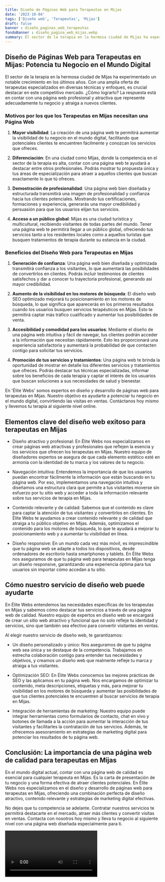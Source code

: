 ```yaml
---
title: Diseño de Páginas Web para Terapeutas en Mijas
date: '2023-10-04'
tags: ['Diseño web', 'Terapeutas', 'Mijas']
draft: false
banner : diseño_paginas_web_terapeutas
fondoBanner : diseño_pagina_web_mijas.webp
summary: El sector de la terapia en la hermosa ciudad de Mijas ha experimentado un notable crecimiento en los últimos años. Con una amplia oferta de terapeutas especializados en diversas técnicas y enfoques, es crucial destacar en este competitivo mercado. ¿Cómo lograrlo? La respuesta está en contar con una página web profesional y atractiva que represente adecuadamente tu negocio y atraiga a nuevos clientes.
---
```


## **Diseño de Páginas Web para Terapeutas en Mijas: Potencia tu Negocio en el Mundo Digital**

El sector de la terapia en la hermosa ciudad de Mijas ha experimentado un notable crecimiento en los últimos años. Con una amplia oferta de terapeutas especializados en diversas técnicas y enfoques, es crucial destacar en este competitivo mercado. ¿Cómo lograrlo? La respuesta está en contar con una página web profesional y atractiva que represente adecuadamente tu negocio y atraiga a nuevos clientes.

### **Motivos por los que los Terapeutas en Mijas necesitan una Página Web**

1. **Mayor visibilidad**: La creación de una página web te permitirá aumentar la visibilidad de tu negocio en el mundo digital, facilitando que potenciales clientes te encuentren fácilmente y conozcan los servicios que ofreces.

2. **Diferenciación**: En una ciudad como Mijas, donde la competencia en el sector de la terapia es alta, contar con una página web te ayudará a destacar entre otros profesionales. Podrás mostrar tu propuesta única y tus áreas de especialización para atraer a aquellos clientes que buscan exactamente lo que tú ofreces.

3. **Demostración de profesionalidad**: Una página web bien diseñada y estructurada transmitirá una imagen de profesionalidad y confianza hacia tus clientes potenciales. Mostrando tus certificaciones, formaciones y experiencia, generarás una mayor credibilidad y persuasión para que los usuarios elijan tus servicios.

4. **Acceso a un público global**: Mijas es una ciudad turística y multicultural, recibiendo visitantes de todas partes del mundo. Tener una página web te permitirá llegar a un público global, ofreciendo tus servicios tanto a los residentes locales como a aquellos turistas que busquen tratamientos de terapia durante su estancia en la ciudad.

### **Beneficios del Diseño Web para Terapeutas en Mijas**

1. **Generación de confianza**: Una página web bien diseñada y optimizada transmitirá confianza a los visitantes, lo que aumentará las posibilidades de convertirlos en clientes. Podrás incluir testimonios de clientes satisfechos y dar a conocer tu trayectoria profesional, generando así mayor credibilidad.

2. **Aumento de la visibilidad en los motores de búsqueda**: El diseño web SEO optimizado mejorará tu posicionamiento en los motores de búsqueda, lo que significa que aparecerás en los primeros resultados cuando los usuarios busquen servicios terapéuticos en Mijas. Esto te permitirá captar más tráfico cualificado y aumentar tus posibilidades de venta.

3. **Accesibilidad y comodidad para los usuarios**: Mediante el diseño de una página web intuitiva y fácil de navegar, tus clientes podrán acceder a la información que necesitan rápidamente. Esto les proporcionará una experiencia satisfactoria y aumentará la probabilidad de que contacten contigo para solicitar tus servicios.

4. **Promoción de tus servicios y tratamientos**: Una página web te brinda la oportunidad de mostrar en detalle los diferentes servicios y tratamientos que ofreces. Podrás destacar tus técnicas especializadas, informar sobre los beneficios de cada terapia y captar el interés de los usuarios que buscan soluciones a sus necesidades de salud y bienestar.

En 'Élite Webs' somos expertos en diseño y desarrollo de páginas web para terapeutas en Mijas. Nuestro objetivo es ayudarte a potenciar tu negocio en el mundo digital, convirtiendo las visitas en ventas. Contáctanos hoy mismo y llevemos tu terapia al siguiente nivel online.

<GifSeo />

<Cta />

## Elementos clave del diseño web exitoso para terapeutas en Mijas

- Diseño atractivo y profesional: En Élite Webs nos especializamos en crear páginas web atractivas y profesionales que reflejen la esencia y los servicios que ofrecen los terapeutas en Mijas. Nuestro equipo de diseñadores expertos se asegura de que cada elemento estético esté en armonía con la identidad de tu marca y los valores de tu negocio.

- Navegación intuitiva: Entendemos la importancia de que los usuarios puedan encontrar fácilmente la información que están buscando en tu página web. Por eso, implementamos una navegación intuitiva y diseñamos una estructura clara que permite a tus visitantes moverse sin esfuerzo por tu sitio web y acceder a toda la información relevante sobre tus servicios de terapia en Mijas.

- Contenido relevante y de calidad: Sabemos que el contenido es clave para captar la atención de tus visitantes y convertirlos en clientes. En Élite Webs te ayudamos a crear contenido relevante y de calidad que atraiga a tu público objetivo en Mijas. Además, optimizamos el contenido para los motores de búsqueda, lo que te ayudará a mejorar tu posicionamiento web y a aumentar tu visibilidad en línea.

- Diseño responsive: En un mundo cada vez más móvil, es imprescindible que tu página web se adapte a todos los dispositivos, desde ordenadores de escritorio hasta smartphones y tablets. En Élite Webs nos aseguramos de que tu página web para terapeutas en Mijas tenga un diseño responsive, garantizando una experiencia óptima para tus usuarios sin importar cómo accedan a tu sitio.

## Cómo nuestro servicio de diseño web puede ayudarte

En Élite Webs entendemos las necesidades específicas de los terapeutas en Mijas y sabemos cómo destacar tus servicios a través de una página web de calidad. Nuestro equipo de expertos en diseño web se encargará de crear un sitio web atractivo y funcional que no solo refleje tu identidad y servicios, sino que también sea efectivo para convertir visitantes en ventas.

Al elegir nuestro servicio de diseño web, te garantizamos:

- Un diseño personalizado y único: Nos aseguramos de que tu página web sea única y se destaque de la competencia. Trabajamos en estrecha colaboración contigo para entender tus necesidades y objetivos, y creamos un diseño web que realmente refleje tu marca y atraiga a tus visitantes.

- Optimización SEO: En Élite Webs conocemos las mejores prácticas de SEO y las aplicamos en tu página web. Nos encargamos de optimizar tu contenido, meta descripciones, etiquetas y más, para mejorar tu visibilidad en los motores de búsqueda y aumentar las posibilidades de que tus clientes potenciales te encuentren al buscar servicios de terapia en Mijas.

- Integración de herramientas de marketing: Nuestro equipo puede integrar herramientas como formularios de contacto, chat en vivo y botones de llamada a la acción para aumentar la interacción de tus visitantes y facilitarles la contratación de tus servicios. Además, te ofrecemos asesoramiento en estrategias de marketing digital para potenciar los resultados de tu página web.

## Conclusión: La importancia de una página web de calidad para terapeutas en Mijas

En el mundo digital actual, contar con una página web de calidad es esencial para cualquier terapeuta en Mijas. Es la carta de presentación de tu negocio y una forma efectiva de atraer clientes potenciales. En Élite Webs nos especializamos en el diseño y desarrollo de páginas web para terapeutas en Mijas, ofreciendo una combinación perfecta de diseño atractivo, contenido relevante y estrategias de marketing digital efectivas.

No dejes que tu competencia se adelante. Contratar nuestros servicios te permitirá destacarte en el mercado, atraer más clientes y convertir visitas en ventas. Contacta con nosotros hoy mismo y lleva tu negocio al siguiente nivel con una página web diseñada especialmente para ti.

<Video />

<CtaBot job='Terapeutas' city='Mijas'/>

<Gmaps query='Mijas+españa+maps' />